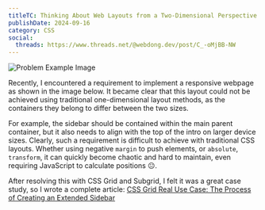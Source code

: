 ```yaml
---
titleTC: Thinking About Web Layouts from a Two-Dimensional Perspective
publishDate: 2024-09-16
category: CSS
social:
  threads: https://www.threads.net/@webdong.dev/post/C_-oMjBB-NW
---
```


![Problem Example Image](problem-demo.webp)

Recently, I encountered a requirement to implement a responsive webpage as shown in the image below. It became clear that this layout could not be achieved using traditional one-dimensional layout methods, as the containers they belong to differ between the two sizes.

For example, the sidebar should be contained within the main parent container, but it also needs to align with the top of the intro on larger device sizes. Clearly, such a requirement is difficult to achieve with traditional CSS layouts. Whether using negative `margin` to push elements, or `absolute`, `transform`, it can quickly become chaotic and hard to maintain, even requiring JavaScript to calculate positions 😐.

After resolving this with CSS Grid and Subgrid, I felt it was a great case study, so I wrote a complete article: [CSS Grid Real Use Case: The Process of Creating an Extended Sidebar](https://www.webdong.dev/post/real-use-case-of-css-grid-extended-sidebar/)
